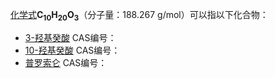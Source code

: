 {{DISPLAYTITLE:C<sub>10</sub>H<sub>20</sub>O<sub>3</sub>}}{{MolFormDisambigNav|C=10|H=20|O=3}}
[[化学式|化学式]]'''C<sub>10</sub>H<sub>20</sub>O<sub>3</sub>'''（分子量：188.267 g/mol）可以指以下化合物：
* [[3-羟基癸酸|3-羟基癸酸]] CAS编号：{{CAS|33044-91-6}}
* [[10-羟基癸酸|10-羟基癸酸]] CAS编号：{{CAS|1679-53-4}}
* [[普罗索仑|普罗索仑]] CAS编号：{{CAS|470-43-9}}

{{Isomerdab}}